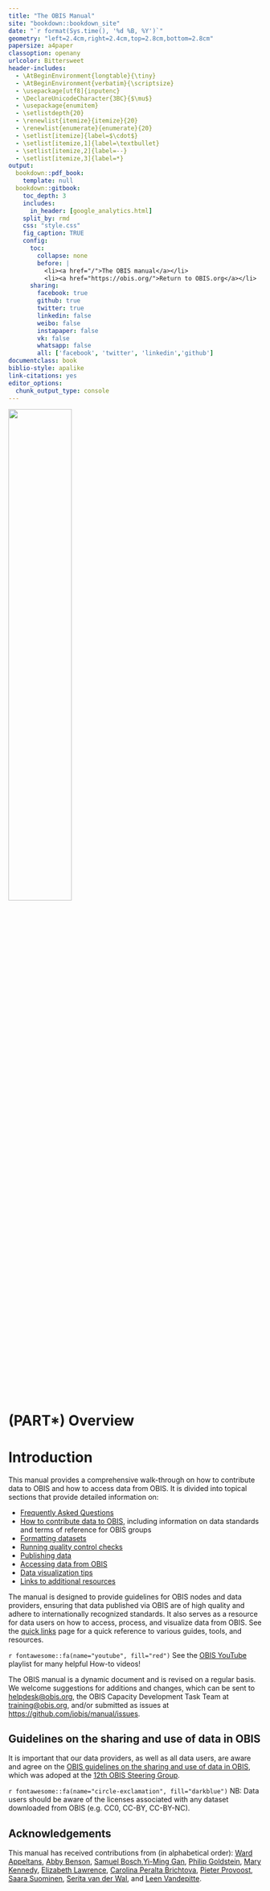 ```yaml
--- 
title: "The OBIS Manual"
site: "bookdown::bookdown_site"
date: "`r format(Sys.time(), '%d %B, %Y')`"
geometry: "left=2.4cm,right=2.4cm,top=2.8cm,bottom=2.8cm"
papersize: a4paper
classoption: openany
urlcolor: Bittersweet
header-includes:
  - \AtBeginEnvironment{longtable}{\tiny}
  - \AtBeginEnvironment{verbatim}{\scriptsize}
  - \usepackage[utf8]{inputenc}
  - \DeclareUnicodeCharacter{3BC}{$\mu$}
  - \usepackage{enumitem}
  - \setlistdepth{20}
  - \renewlist{itemize}{itemize}{20}
  - \renewlist{enumerate}{enumerate}{20}
  - \setlist[itemize]{label=$\cdot$}
  - \setlist[itemize,1]{label=\textbullet}
  - \setlist[itemize,2]{label=--}
  - \setlist[itemize,3]{label=*}
output:
  bookdown::pdf_book:
    template: null
  bookdown::gitbook:
    toc_depth: 3
    includes:
      in_header: [google_analytics.html]
    split_by: rmd
    css: "style.css"
    fig_caption: TRUE
    config:
      toc:
        collapse: none
        before: |
          <li><a href="/">The OBIS manual</a></li>
          <li><a href="https://obis.org/">Return to OBIS.org</a></li>
      sharing:
        facebook: true
        github: true
        twitter: true
        linkedin: false
        weibo: false
        instapaper: false
        vk: false
        whatsapp: false
        all: ['facebook', 'twitter', 'linkedin','github']
documentclass: book
biblio-style: apalike
link-citations: yes
editor_options: 
  chunk_output_type: console
---
```


\newpage

![](images/obis_logo.png){width=50%}

# (PART\*) Overview {-}
# Introduction

This manual provides a comprehensive walk-through on how to contribute data to OBIS and how to access data from OBIS.  It is divided into topical sections that provide detailed information on:

* [Frequently Asked Questions](FAQ.html) 
* [How to contribute data to OBIS,](contribute.html) including information on data standards and terms of reference for OBIS groups
* [Formatting datasets](formatting.html)
* [Running quality control checks](data_qc.html)
* [Publishing data](data_publication.html)
* [Accessing data from OBIS](access.html)
* [Data visualization tips](dataviz.html)
* [Links to additional resources](other_resources.html)

The manual is designed to provide guidelines for OBIS nodes and data providers, ensuring that data published via OBIS are of high quality and adhere to internationally recognized standards. It also serves as a resource for data users on how to access, process, and visualize data from OBIS. See the [quick links](linklist.html) page for a quick reference to various guides, tools, and resources.

<div class="callbox-blue">

`r fontawesome::fa(name="youtube", fill="red")` See the [OBIS YouTube](https://www.youtube.com/playlist?list=PLlgUwSvpCFS4TS7ZN0fhByj_3EBZ5lXbF) playlist for many helpful How-to videos!

</div>

The OBIS manual is a dynamic document and is revised on a regular basis. We welcome suggestions for additions and changes, which can be sent to [helpdesk@obis.org](mailto:helpdesk@obis.org), the OBIS Capacity Development Task Team at [training@obis.org](mailto:training@iobis.org), and/or submitted as issues at <https://github.com/iobis/manual/issues>. 


## Guidelines on the sharing and use of data in OBIS

It is important that our data providers, as well as all data users, are aware and agree on the [OBIS guidelines on the sharing and use of data in OBIS](policy.html), which was adoped at the [12th OBIS Steering Group](https://oceanexpert.org/event/3965).

<div class="callbox-blue">

`r fontawesome::fa(name="circle-exclamation", fill="darkblue")` NB: Data users should be aware of the licenses associated with any dataset downloaded from OBIS (e.g. CC0, CC-BY, CC-BY-NC).

</div>

## Acknowledgements

This manual has received contributions from (in alphabetical order): [Ward Appeltans](https://www.oceanexpert.net/expert/11770), [Abby Benson](https://orcid.org/0000-0002-4391-107X), [Samuel Bosch](https://www.oceanexpert.net/expert/26577),[Yi-Ming Gan](https://orcid.org/0000-0001-7087-2646), [Philip Goldstein](https://www.oceanexpert.net/expert/18051), [Mary Kennedy](https://www.oceanexpert.net/expert/13557), [Elizabeth Lawrence](https://oceanexpert.org/expert/50997), [Carolina Peralta Brichtova](https://oceanexpert.org/expert/26345), [Pieter Provoost](https://www.oceanexpert.net/expert/26192), [Saara Suominen](https://oceanexpert.org/expert/43352), [Serita van der Wal](https://oceanexpert.org/expert/49876), and [Leen Vandepitte](https://www.oceanexpert.net/expert/12313).
 
